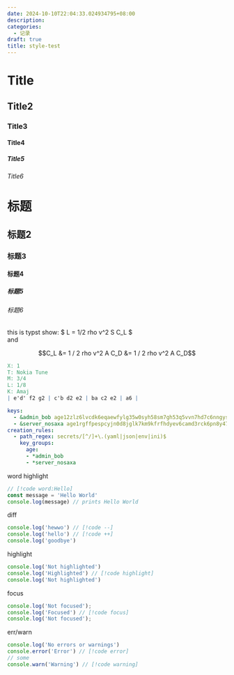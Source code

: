 ```yaml
---
date: 2024-10-10T22:04:33.024934795+08:00
description:
categories:
  - 记录
draft: true
title: style-test
---
```


# Title
## Title2
### Title3
#### Title4
##### Title5
###### Title6

# 标题
## 标题2
### 标题3
#### 标题4
##### 标题5
###### 标题6


<div class="flex">this is typst show: $ L = 1/2 rho v^2 S C_L $</div>
and

```math
C_L &= 1 / 2 rho v^2 A C_D
&= 1 / 2 rho v^2 A C_D
```

```abc
X: 1
T: Nokia Tune
M: 3/4
L: 1/8
K: Amaj
| e'd' f2 g2 | c'b d2 e2 | ba c2 e2 | a6 |
```

```yaml
keys:
  - &admin_bob age12zlz6lvcdk6eqaewfylg35w0syh58sm7gh53q5vvn7hd7c6nngyseftjxl
  - &server_nosaxa age1rgffpespcyjn0d8jglk7km9kfrfhdyev6camd3rck6pn8y47ze4sug23v3
creation_rules:
  - path_regex: secrets/[^/]+\.(yaml|json|env|ini)$
    key_groups:
      age:
      - *admin_bob
      - *server_nosaxa
```

word highlight
```ts
// [!code word:Hello]
const message = 'Hello World'
console.log(message) // prints Hello World
```

diff
```ts
console.log('hewwo') // [!code --]
console.log('hello') // [!code ++]
console.log('goodbye')
```


highlight
```ts
console.log('Not highlighted')
console.log('Highlighted') // [!code highlight]
console.log('Not highlighted')
```

focus
```ts
console.log('Not focused');
console.log('Focused') // [!code focus]
console.log('Not focused');
```

err/warn
```ts
console.log('No errors or warnings')
console.error('Error') // [!code error]
// some
console.warn('Warning') // [!code warning]
```
